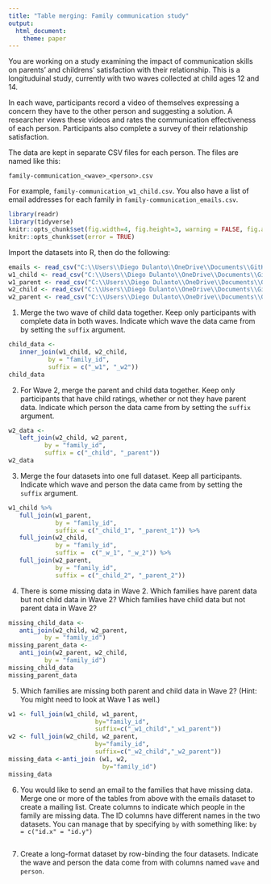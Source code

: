 ```yaml
---
title: "Table merging: Family communication study"
output: 
  html_document:
    theme: paper
---
```


You are working on a study examining the impact of communication skills on parents' and childrens' satisfaction with their relationship. 
This is a longituduinal study, currently with two waves collected at child ages 12 and 14.

In each wave, participants record a video of themselves expressing a concern they have to the other person and suggesting a solution.
A researcher views these videos and rates the communication effectiveness of each person.
Participants also complete a survey of their relationship satisfaction.

The data are kept in separate CSV files for each person.
The files are named like this:

```
family-communication_<wave>_<person>.csv
```

For example, `family-communication_w1_child.csv`.
You also have a list of email addresses for each family in `family-communication_emails.csv`.

```r
library(readr)
library(tidyverse)
knitr::opts_chunk$set(fig.width=4, fig.height=3, warning = FALSE, fig.align = "center")
knitr::opts_chunk$set(error = TRUE)
```


Import the datasets into R, then do the following:

```r
emails <- read_csv("C:\\Users\\Diego Dulanto\\OneDrive\\Documents\\GitHub\\hw-diegodulanto\\participation\\family_communication_emails.csv")
w1_child <- read_csv("C:\\Users\\Diego Dulanto\\OneDrive\\Documents\\GitHub\\hw-diegodulanto\\participation\\family_communication_w1_child.csv")
w1_parent <- read_csv("C:\\Users\\Diego Dulanto\\OneDrive\\Documents\\GitHub\\hw-diegodulanto\\participation\\family_communication_w1_parent.csv")
w2_child <- read_csv("C:\\Users\\Diego Dulanto\\OneDrive\\Documents\\GitHub\\hw-diegodulanto\\participation\\family_communication_w2_child.csv")
w2_parent <- read_csv("C:\\Users\\Diego Dulanto\\OneDrive\\Documents\\GitHub\\hw-diegodulanto\\participation\\family_communication_w2_parent.csv")
```


1. Merge the two wave of child data together.
   Keep only participants with complete data in both waves.
   Indicate which wave the data came from by setting the `suffix` argument.

```r
child_data <- 
   inner_join(w1_child, w2_child, 
           by = "family_id", 
           suffix = c("_w1", "_w2"))
child_data
```


2. For Wave 2, merge the parent and child data together.
   Keep only participants that have child ratings, whether or not they have parent data.
   Indicate which person the data came from by setting the `suffix` argument.

```r
w2_data <- 
   left_join(w2_child, w2_parent, 
          by = "family_id", 
          suffix = c("_child", "_parent"))
w2_data
```


3. Merge the four datasets into one full dataset.
   Keep all participants.
   Indicate which wave and person the data came from by setting the `suffix` argument.

```r
w1_child %>%
   full_join(w1_parent, 
             by = "family_id", 
             suffix = c("_child_1", "_parent_1")) %>% 
   full_join(w2_child, 
             by = "family_id", 
             suffix =  c("_w_1", "_w_2")) %>% 
   full_join(w2_parent, 
             by = "family_id", 
             suffix = c("_child_2", "_parent_2"))
```


4. There is some missing data in Wave 2. 
   Which families have parent data but not child data in Wave 2?
   Which families have child data but not parent data in Wave 2?

```r
missing_child_data <- 
   anti_join(w2_child, w2_parent, 
          by = "family_id")
missing_parent_data <- 
   anti_join(w2_parent, w2_child, 
          by = "family_id")
missing_child_data
missing_parent_data
```


5. Which families are missing both parent and child data in Wave 2?
   (Hint: You might need to look at Wave 1 as well.)

```r
w1 <- full_join(w1_child, w1_parent, 
                        by="family_id", 
                        suffix=c("_w1_child","_w1_parent"))
w2 <- full_join(w2_child, w2_parent, 
                        by="family_id", 
                        suffix=c("_w2_child","_w2_parent"))
missing_data <-anti_join (w1, w2, 
                          by="family_id")
missing_data
```


6. You would like to send an email to the families that have missing data.
   Merge one or more of the tables from above with the emails dataset to create a mailing list.
   Create columns to indicate which people in the family are missing data.
   The ID columns have different names in the two datasets.
   You can manage that by specifying `by` with something like: `by = c("id.x" = "id.y")`

```r

```


7. Create a long-format dataset by row-binding the four datasets.
   Indicate the wave and person the data come from with columns named `wave` and `person`.
